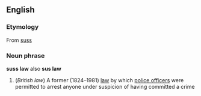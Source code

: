 ==English==
===Etymology===
From [[suss]]

===Noun phrase===
'''suss law''' also '''sus law'''

#(''British law'') A former (1824&ndash;1981) [[law]]  by which [[police officer]]s were permitted to arrest anyone under suspicion of having committed a crime